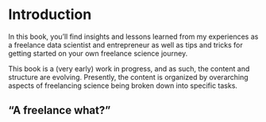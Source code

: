 # Introduction {#intro}

In this book, you'll find insights and lessons learned from my experiences as a freelance data scientist and entrepreneur
as well as tips and tricks for getting started on your own freelance science journey. 

This book is a (very early) work in progress, and as such, the content and structure are evolving.
Presently, the content is organized by overarching aspects of freelancing science being broken down into specific tasks.

## "A freelance what?"

